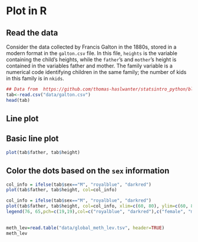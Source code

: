 # Plot in R 

## Read the data

Consider the data collected by Francis Galton in the 1880s, stored in a modern format in the `galton.csv` file. In this file, `heights` is the variable containing the child’s heights, while the `father`’s and `mother`’s height is contained in the variables father and mother.
The family variable is a numerical code identifying children in the same family; the number of kids in this family is in `nkids`.



```r
## Data from  https://github.com/thomas-haslwanter/statsintro_python/blob/master/ISP/Code_Quantlets/08_TestsMeanValues/anovaOneway/galton.csv
tab<-read.csv("data/galton.csv")
head(tab)
```



## Line plot

## Basic line plot

```r
plot(tab$father, tab$height)
```


## Color the dots based on the `sex` information

```r
col_info = ifelse(tab$sex=="M", "royalblue", "darkred")
plot(tab$father, tab$height, col=col_info)
```


```r
col_info = ifelse(tab$sex=="M", "royalblue", "darkred")
plot(tab$father, tab$height, col=col_info, xlim=c(60, 80), ylim=c(60, 80))
legend(76, 65,pch=c(19,19),col=c("royalblue", "darkred"),c("female", "male"),bty="o",cex=.8)

```



## 







```r
meth_lev=read.table("data/global_meth_lev.tsv", header=TRUE)
meth_lev
```
